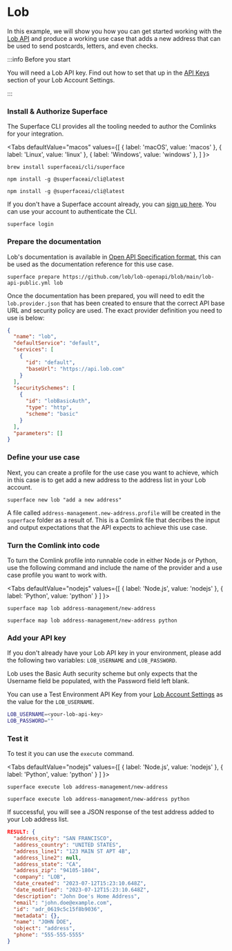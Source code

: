 
# Lob

In this example, we will show you how you can get started working with the [Lob API](https://www.lob.com/use-cases/developers) and produce a working use case that adds a new address that can be used to send postcards, letters, and even checks.

:::info Before you start

You will need a Lob API key. Find out how to set that up in the [API Keys](https://dashboard.lob.com/settings/api-keys) section of your Lob Account Settings.

:::

<div class="count-steps-h3">

### Install & Authorize Superface

The Superface CLI provides all the tooling needed to author the Comlinks for your integration.

<Tabs
  defaultValue="macos"
  values={[
    { label: 'macOS', value: 'macos' },
    { label: 'Linux', value: 'linux' },
    { label: 'Windows', value: 'windows' },
  ]
}>

<TabItem value="macos">

```shell title="Install with Homebrew"
brew install superfaceai/cli/superface
```

</TabItem>
<TabItem value="linux">

```shell title="Install with NPM"
npm install -g @superfaceai/cli@latest
```

</TabItem>
<TabItem value="windows">

```shell title="Install with NPM"
npm install -g @superfaceai/cli@latest
```

</TabItem>
</Tabs>

If you don't have a Superface account already, you can [sign up here](https://superface.ai/create-account). You can use your account to authenticate the CLI.

```shell
superface login
```

### Prepare the documentation

Lob's documentation is available in [Open API Specification format](https://github.com/lob/lob-openapi/blob/main/lob-api-public.yml), this can be used as the documentation reference for this use case.

```shell
superface prepare https://github.com/lob/lob-openapi/blob/main/lob-api-public.yml lob
```

Once the documentation has been prepared, you will need to edit the `lob.provider.json` that has been created to ensure that the correct API base URL and security policy are used. The exact provider definition you need to use is below:

```json title="lob.provider.json"
{
  "name": "lob",
  "defaultService": "default",
  "services": [
    {
      "id": "default",
      "baseUrl": "https://api.lob.com"
    }
  ],
  "securitySchemes": [
    {
      "id": "lobBasicAuth",
      "type": "http",
      "scheme": "basic"
    }
  ],
  "parameters": []
}
```

### Define your use case

Next, you can create a profile for the use case you want to achieve, which in this case is to get add a new address to the address list in your Lob account.

```shell
superface new lob "add a new address"
```

A file called `address-management.new-address.profile` will be created in the `superface` folder as a result of. This is a Comlink file that decribes the input and output expectations that the API expects to achieve this use case.

### Turn the Comlink into code

To turn the Comlink profile into runnable code in either Node.js or Python, use the following command and include the name of the provider and a use case profile you want to work with.

<Tabs
  defaultValue="nodejs"
  values={[
    { label: 'Node.js', value: 'nodejs' },
    { label: 'Python', value: 'python' }
  ]
}>

<TabItem value="nodejs">

```shell
superface map lob address-management/new-address
```

</TabItem>
<TabItem value="python">

```shell
superface map lob address-management/new-address python
```

</TabItem>
</Tabs>

### Add your API key

If you don't already have your Lob API key in your environment, please add the following two variables: `LOB_USERNAME` and `LOB_PASSWORD`.

Lob uses the Basic Auth security scheme but only expects that the Username field be populated, with the Password field left blank.

You can use a Test Environment API Key from your [Lob Account Settings](https://dashboard.lob.com/settings/api-keys) as the value for the `LOB_USERNAME`.

```bash
LOB_USERNAME=<your-lob-api-key>
LOB_PASSWORD=""
```

### Test it

To test it you can use the `execute` command.

<Tabs
  defaultValue="nodejs"
  values={[
    { label: 'Node.js', value: 'nodejs' },
    { label: 'Python', value: 'python' }
  ]
}>

<TabItem value="nodejs">

```shell
superface execute lob address-management/new-address
```

</TabItem>
<TabItem value="python">

```shell
superface execute lob address-management/new-address python
```

</TabItem>
</Tabs>

If successful, you will see a JSON response of the test address added to your Lob address list.

```json
RESULT: {
  "address_city": "SAN FRANCISCO",
  "address_country": "UNITED STATES",
  "address_line1": "123 MAIN ST APT 4B",
  "address_line2": null,
  "address_state": "CA",
  "address_zip": "94105-1804",
  "company": "LOB",
  "date_created": "2023-07-12T15:23:10.648Z",
  "date_modified": "2023-07-12T15:23:10.648Z",
  "description": "John Doe's Home Address",
  "email": "john.doe@example.com",
  "id": "adr_0619c5c15f8b9036",
  "metadata": {},
  "name": "JOHN DOE",
  "object": "address",
  "phone": "555-555-5555"
}
```

</div>
